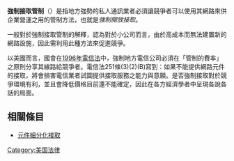 {{Unreferenced|time=2020-09-05T07:44:17+00:00}}
'''強制接取管制'''（{{lang-en|Forced-access regulation}}）是指地方強勢的私人通訊業者必須讓競爭者可以使用其網路來供企業營運之用的管制方法，也就是''強制開放接取''。

一般對於強制接取管制的解釋，認為對於小公司而言，由於高成本而無法建置新的網路設施，因此需利用此種方法來促進競爭。

以美國而言，國會在[[1996年美國電信法|1996年電信法]]中，強制地方電信公司必須在「管制的費率」之原則分享其線路給競爭者。電信法251條(3)(2)(B)寫到：如果不能提供網路元件的接取，將會損害電信業者試圖提供接取服務之能力與意願。是否強制接取對於競爭環境有利，並且會降低價格目前還不能確定，因此在各方經濟學者中呈現各說各話的局面。

==相關條目==
*[[元件細分化接取|元件細分化接取]]

[[Category:美国法律|Category:美国法律]]